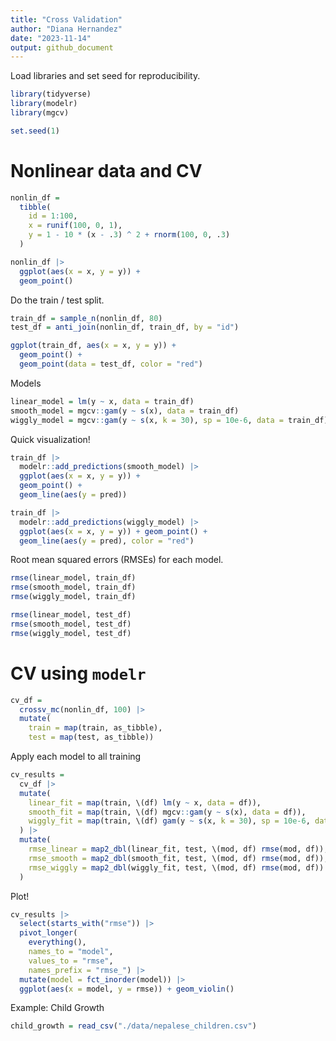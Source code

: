 ```yaml
---
title: "Cross Validation"
author: "Diana Hernandez"
date: "2023-11-14"
output: github_document
---
```


Load libraries and set seed for reproducibility.

```r
library(tidyverse)
library(modelr)
library(mgcv)

set.seed(1)
```

# Nonlinear data and CV

```r
nonlin_df = 
  tibble(
    id = 1:100,
    x = runif(100, 0, 1),
    y = 1 - 10 * (x - .3) ^ 2 + rnorm(100, 0, .3)
  )

nonlin_df |> 
  ggplot(aes(x = x, y = y)) + 
  geom_point()
```

Do the train / test split.

```r
train_df = sample_n(nonlin_df, 80)
test_df = anti_join(nonlin_df, train_df, by = "id")

ggplot(train_df, aes(x = x, y = y)) + 
  geom_point() + 
  geom_point(data = test_df, color = "red")
```

Models

```r
linear_model = lm(y ~ x, data = train_df)
smooth_model = mgcv::gam(y ~ s(x), data = train_df)
wiggly_model = mgcv::gam(y ~ s(x, k = 30), sp = 10e-6, data = train_df)
```

Quick visualization!

```r
train_df |> 
  modelr::add_predictions(smooth_model) |> 
  ggplot(aes(x = x, y = y)) + 
  geom_point() + 
  geom_line(aes(y = pred))
```

```r
train_df |> 
  modelr::add_predictions(wiggly_model) |> 
  ggplot(aes(x = x, y = y)) + geom_point() + 
  geom_line(aes(y = pred), color = "red")
```

Root mean squared errors (RMSEs) for each model.

```r
rmse(linear_model, train_df)
rmse(smooth_model, train_df)
rmse(wiggly_model, train_df)
```

```r
rmse(linear_model, test_df)
rmse(smooth_model, test_df)
rmse(wiggly_model, test_df)
```

# CV using `modelr`

```r
cv_df = 
  crossv_mc(nonlin_df, 100) |> 
  mutate(
    train = map(train, as_tibble),
    test = map(test, as_tibble))
```

Apply each model to all training

```r
cv_results =
  cv_df |>
  mutate(
    linear_fit = map(train, \(df) lm(y ~ x, data = df)),
    smooth_fit = map(train, \(df) mgcv::gam(y ~ s(x), data = df)),
    wiggly_fit = map(train, \(df) gam(y ~ s(x, k = 30), sp = 10e-6, data = df))
  ) |>
  mutate(
    rmse_linear = map2_dbl(linear_fit, test, \(mod, df) rmse(mod, df)),
    rmse_smooth = map2_dbl(smooth_fit, test, \(mod, df) rmse(mod, df)),
    rmse_wiggly = map2_dbl(wiggly_fit, test, \(mod, df) rmse(mod, df))
  )
```

Plot!

```r
cv_results |> 
  select(starts_with("rmse")) |> 
  pivot_longer(
    everything(),
    names_to = "model", 
    values_to = "rmse",
    names_prefix = "rmse_") |> 
  mutate(model = fct_inorder(model)) |> 
  ggplot(aes(x = model, y = rmse)) + geom_violin()
```

Example: Child Growth

```r
child_growth = read_csv("./data/nepalese_children.csv")
```

